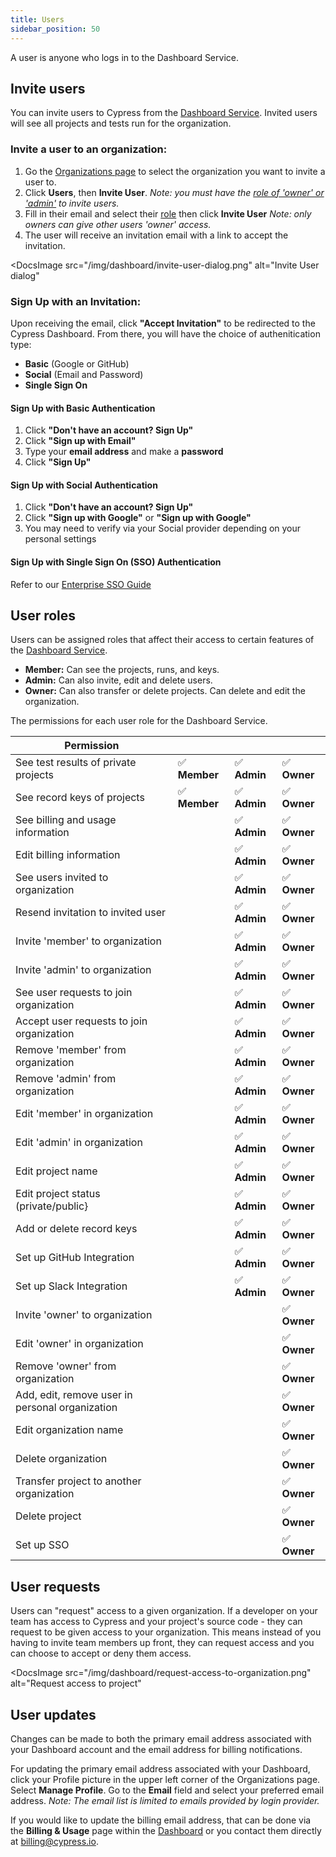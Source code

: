 ```yaml
---
title: Users
sidebar_position: 50
---
```


A user is anyone who logs in to the Dashboard Service.

## Invite users

You can invite users to Cypress from the
[Dashboard Service](https://on.cypress.io/dashboard). Invited users will see all
projects and tests run for the organization.

### Invite a user to an organization:

1. Go the [Organizations page](https://on.cypress.io/dashboard/organizations) to
   select the organization you want to invite a user to.
2. Click **Users**, then **Invite User**. _Note: you must have the
   [role of 'owner' or 'admin'](#user-roles) to invite users._
3. Fill in their email and select their [role](#user-roles) then click **Invite
   User** _Note: only owners can give other users 'owner' access._
4. The user will receive an invitation email with a link to accept the
   invitation.

<DocsImage
  src="/img/dashboard/invite-user-dialog.png"
  alt="Invite User dialog"
></DocsImage>

### Sign Up with an Invitation:

Upon receiving the email, click **"Accept Invitation"** to be redirected to the
Cypress Dashboard. From there, you will have the choice of authenitication type:

- **Basic** (Google or GitHub)
- **Social** (Email and Password)
- **Single Sign On**

#### **Sign Up with Basic Authentication**

1. Click **"Don't have an account? Sign Up"**
2. Click **"Sign up with Email"**
3. Type your **email address** and make a **password**
4. Click **"Sign Up"**

#### **Sign Up with Social Authentication**

1. Click **"Don't have an account? Sign Up"**
2. Click **"Sign up with Google"** or **"Sign up with Google"**
3. You may need to verify via your Social provider depending on your personal
   settings

#### **Sign Up with Single Sign On (SSO) Authentication**

Refer to our
[Enterprise SSO Guide](https://on.cypress.io/organizations#slack-integration)

## User roles

Users can be assigned roles that affect their access to certain features of the
[Dashboard Service](https://on.cypress.io/dashboard).

- **Member:** Can see the projects, runs, and keys.
- **Admin:** Can also invite, edit and delete users.
- **Owner:** Can also transfer or delete projects. Can delete and edit the
  organization.

The permissions for each user role for the Dashboard Service.

| Permission                                      |               |              |              |
| ----------------------------------------------- | ------------- | ------------ | ------------ |
| See test results of private projects            | ✅ **Member** | ✅ **Admin** | ✅ **Owner** |
| See record keys of projects                     | ✅ **Member** | ✅ **Admin** | ✅ **Owner** |
| See billing and usage information               |               | ✅ **Admin** | ✅ **Owner** |
| Edit billing information                        |               | ✅ **Admin** | ✅ **Owner** |
| See users invited to organization               |               | ✅ **Admin** | ✅ **Owner** |
| Resend invitation to invited user               |               | ✅ **Admin** | ✅ **Owner** |
| Invite 'member' to organization                 |               | ✅ **Admin** | ✅ **Owner** |
| Invite 'admin' to organization                  |               | ✅ **Admin** | ✅ **Owner** |
| See user requests to join organization          |               | ✅ **Admin** | ✅ **Owner** |
| Accept user requests to join organization       |               | ✅ **Admin** | ✅ **Owner** |
| Remove 'member' from organization               |               | ✅ **Admin** | ✅ **Owner** |
| Remove 'admin' from organization                |               | ✅ **Admin** | ✅ **Owner** |
| Edit 'member' in organization                   |               | ✅ **Admin** | ✅ **Owner** |
| Edit 'admin' in organization                    |               | ✅ **Admin** | ✅ **Owner** |
| Edit project name                               |               | ✅ **Admin** | ✅ **Owner** |
| Edit project status (private/public}            |               | ✅ **Admin** | ✅ **Owner** |
| Add or delete record keys                       |               | ✅ **Admin** | ✅ **Owner** |
| Set up GitHub Integration                       |               | ✅ **Admin** | ✅ **Owner** |
| Set up Slack Integration                        |               | ✅ **Admin** | ✅ **Owner** |
| Invite 'owner' to organization                  |               |              | ✅ **Owner** |
| Edit 'owner' in organization                    |               |              | ✅ **Owner** |
| Remove 'owner' from organization                |               |              | ✅ **Owner** |
| Add, edit, remove user in personal organization |               |              | ✅ **Owner** |
| Edit organization name                          |               |              | ✅ **Owner** |
| Delete organization                             |               |              | ✅ **Owner** |
| Transfer project to another organization        |               |              | ✅ **Owner** |
| Delete project                                  |               |              | ✅ **Owner** |
| Set up SSO                                      |               |              | ✅ **Owner** |

## User requests

Users can "request" access to a given organization. If a developer on your team
has access to Cypress and your project's source code - they can request to be
given access to your organization. This means instead of you having to invite
team members up front, they can request access and you can choose to accept or
deny them access.

<DocsImage
  src="/img/dashboard/request-access-to-organization.png"
  alt="Request access to project"
></DocsImage>

## User updates

Changes can be made to both the primary email address associated with your
Dashboard account and the email address for billing notifications.

For updating the primary email address associated with your Dashboard, click
your Profile picture in the upper left corner of the Organizations page. Select
**Manage Profile**. Go to the **Email** field and select your preferred email
address. _Note: The email list is limited to emails provided by login provider._

If you would like to update the billing email address, that can be done via the
**Billing & Usage** page within the [Dashboard](https://on.cypress.io/dashboard)
or you contact them directly at [billing@cypress.io](mailto:billing@cypress.io).

